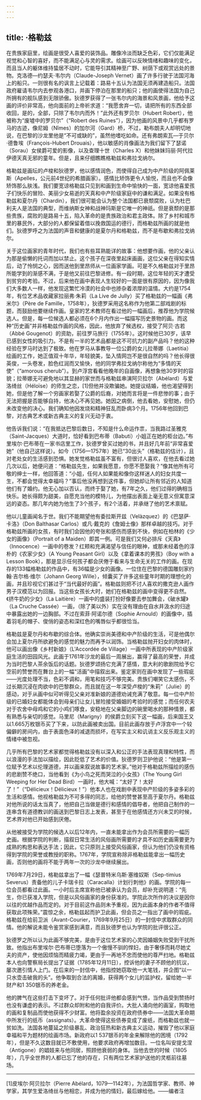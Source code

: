 ```yaml
---
---
---
```

title: ·格勒兹
---




在贵族家庭里，绘画是很受人喜爱的装饰品。雕像冷淡而缺乏色彩，它们仅能满足视觉和心智的喜好，而不能满足心与灵的需求。绘画可以反映情绪和趣味的变化，而且当人的躯体维持蛰居不动时，它能导引其精神至广野、树荫下或观赏远处的景物。克洛德—约瑟夫·韦尔内（Claude-Joseph Vernet）画了许多行驶于法国河海上的船只。一则很有名的讽言上记载着：路易十五认为法国无须再建造船只。法国政府雇请韦尔内去参观各港口，并画下停泊在那里的船只；他的画使得法国为自己所拥有的舰队感到无限骄傲。狄德罗获得了一张韦尔内的海景和风景画，他给予这画的评价非常高，他向面前的上帝祈求道：“我愿舍弃一切，请把所有的东西全部收回，是的，全部，只除了韦尔内而外！”此外还有罗贝尔（Hubert Robert），他被称为“废墟中的罗贝尔”（“Robert des Ruines”），因为他画的风景中几乎都有罗马的古迹，像尼姆（Nîmes）的加尔河（Gard）桥，不过，勒布朗夫人却明切地说，在巴黎的沙龙里他是“不可或缺的”，虽然他嗜吃如命。还有弗朗索瓦—于贝尔·德鲁埃（François-Hubert Drouais），他以敏感的肖像画法为我们留下了瑟诺（Sorau）女侯爵可爱的影像，以及查理十世（Charles X）和他妹妹玛丽·阿代拉伊德天真无邪的童年。但是，且来仔细瞧瞧格勒兹和弗拉戈纳尔。

格勒兹是画坛的卢梭和狄德罗，他以感情润色，而使得自己成为中产阶级的阿佩莱斯（Apelles，公元前4世纪的希腊画家）。感情比矫饰更令人愉悦，而且也不会像矫饰那么肤浅。我们要宽谅格勒兹只见到和画到生命中愉快的一面，宽谅他喜爱孩子们快乐的冒险、美丽少女易逝的天真和中产阶级家庭中的谦和满足。如果没有格勒兹和夏尔丹（Chardin），我们很可能会认为整个法国都已衰颓腐败，认为杜巴利夫人是法国的典型，而维纳斯女神和战神玛斯是它唯一的神祇。但是衰颓的是那些贵族，腐败的是路易十五，陷入革命的是贵族政治和君主政体。除了乡村和城市里的暴民外，大部分的人都保留着借以挽救国运的德行，而格勒兹所画的就是他们。狄德罗呼之为法国的声音和健康的是夏尔丹和格勒兹，而不是布歇和弗拉戈纳尔。

关于这位画家的青年时代，我们也有些耳熟能详的故事：他想要作画，他的父亲认为那是偷懒的托词而加以禁止。这个孩子在深夜里起床画画，这位父亲在得知实情后，动了怜悯之心，因而送他到里昂师从一位画家学画。可是不久格勒兹对于里昂所能学到的渐感不满，于是他又前往巴黎进修。有一段时期，这位年轻的天才遭受到贫穷的考验。不过，后来他在画中表现人生较好的一面是很有原因的，因为像我们大多数人一样，他发现这繁忙冷漠的社会中也掺杂着浓厚的温情。大约是1754年，有位艺术品收藏家拉丽弗·朱莉（La Live de Jully）买了格勒兹的一幅画《弗米尔》（Père de Famille，1758年），狄德罗采用这名称作为他第二部戏剧的标题，而鼓励他要继续作画。皇家的艺术教师在看过他的一幅画后，推荐他为学院候选人。但是，每一位候选人都必须在6个月内作出一幅描写历史景物的画。而这种“历史画”并非格勒兹作画的风格，因此，他放弃了候选权，接受了阿贝·古若（Abbé Gougenot）的资助，前往罗马旅行（1755年）。这时候他已30岁，该早已感到女性的吸引力。不是有一半的艺术品都是这不可抗力的副产品吗？他的这种经验在罗马时达到了极致。他在罗马从事教导一位公爵的女儿拉蒂娜（Laetitia）绘画的工作，她正值双十年华，年轻貌美，坠入情网岂不是很自然的吗？他长得很英俊，一头卷发，脸色红润而又愉快，他的同学弗拉戈纳尔称他为“多情的天使”（“amorous cherub”）。到卢浮宫看看他晚年的自画像，再想象他30岁时的容貌；拉蒂娜无可避免地以其显赫的家世而与格勒兹串演阿贝拉尔（Abélard）与爱洛绮丝（Héloïse）的师生之恋，[1]但他并没欺骗她。她提议结婚，他也渴望得到她，但是他了解一个穷画家若娶了公爵的后裔，对她而言将是一件悲惨的事；由于无法把握是否能够自持，他决心不再见她。她因之病倒，他去看她，安慰她，但仍未改变他的决心。我们确知他因发烧和精神狂乱而卧病3个月。1756年他回到巴黎，对古典艺术或新古典主义的复兴无动于衷。

他告诉我们说：“在我抵达巴黎后数日，不知是什么命运作祟，当我路过圣雅克（Saint-Jacques）大道时，恰好看到巴布蒂（Babuti）小姐正在她的柜台边。”布里埃尔·巴布蒂在一家书店里工作，狄德罗曾买过她的书，并且好几年前“非常喜爱她”（他自己这样说）。如今（1756—1757年）她已“30出头”（格勒兹的估计），且对老处女的生活感到恐惧。她发觉格勒兹虽不富有，但很讨人喜欢，在他去看过她几次以后，她便问道：“格勒兹先生，如果我愿意，你愿不愿娶我？”像其他所有可敬的绅士一样，他回答道：“小姐，任何人如果能和像你这样迷人的妇女共度一生，不都会觉得太幸福吗？”事后他没再想到这件事，但她却让所有邻近的人知道他们有了婚约。他无心加以否认，而终于娶了她，有7年之久，他们过得的确相当快乐。她长得颇为甜美，自愿充当他的模特儿，为他摆出表面上毫无意义但寓意深远的姿态。那几年内她为他生了3个孩子，有2个活着，并承继了他的艺术禀赋。

他以儿童画闻名于世。我们不能期望他有委拉斯开兹（Velàzquez）的《巴瑟萨·卡洛》（Don Balthasar Carlos）或凡·戴克的《詹姆士像》那样卓越的技巧。对于格勒兹所画的女孩，有时我们会因他的夸张和感伤而感到不快，例如在柏林的《少女的画像》（Portrait of a Maiden）即其一例。可是我们又何必排斥《天真》（Innocence）一画中的卷发？红颊和充满渴望与信任的眼神，或那未经着色的淳朴的《农家少女》（A Young Peasant Girl）以及《拿着课本的男孩》（Boy with a Lesson Book），那是显示任何孩子都会厌倦于看来与生命无关的工作的画。在现存的133幅格勒兹的作品中，有36幅是少女的画像。一位住在巴黎的德国雕刻家约翰·吉尔格·维尔（Johann Georg Wille），倾囊买了许多这些童年时期的理想化的画，并且珍视它们甚过于“当代最好的画”。格勒兹则把不讨人喜欢的撒克逊人画作男子汉模范以为回报。当这些女孩长大时，她们在格勒兹的画中变得更不自然。《挤牛奶的少女》（La Laitière）一画中的盛装打扮好像要去参加舞会，《破水罐》（La Cruche Cassée）一画，（除了美以外）实在没有理由在自水井汲水的归途中暴露出她的一边胸部。不过在索菲·阿诺尔德（Sophie Arnould）的画像中，插着羽毛的帽子、俊俏的姿态和深红色的嘴唇似乎都很恰当。

格勒兹是夏尔丹和布歇的综合体。他确实崇尚美德和中产阶级的生活，可是他偶尔会加上夏尔丹所欲避免的感觉的魅力而再予以润饰。当格勒兹抛开妇女的肉体时，他可以画出像《乡村新娘》（L'Accordée de Village）一画中所表现的中产阶级家庭生活的田园风光。此画于1761年沙龙的最后一周展出，赢得了最高的荣誉，并成为当时巴黎人茶余饭后的话题。狄德罗颂扬它充满了感情，意大利的歌剧院给予它空前的赞誉而在舞台上的一幅“活画”中描叙出来。鉴定家则在画中发现了一些瑕疵——光度处理不当，色彩不调和，用笔和技巧不够完美。贵族们嘲笑它太感伤，不过长期沉浸在肉欲中的巴黎群众，而且就在这一年深受卢梭的“朱莉”（Julie）的感动，对于从画中似可听得见父亲对准新娘的道德劝诫充满了敬意。每一位中产阶级的已婚妇女都能体会到母亲们让女儿冒险接受婚姻的考验时的感觉；而任何农夫对于农舍中母鸡和它的小鸡们啄食，安稳地在父亲脚边的碗里喝水的那种情景，都有熟悉与亲切的感觉。马里尼（Marigny）的侯爵立刻买下这一幅画，后来国王又以1.665万枚银币买了下来，以防此画被卖出国。目前此画存放于卢浮宫中一个较偏僻的房间内，由于表面色泽的减退而损坏，在写实主义和讥诮主义反乐观主义的情绪中被忽视。

几乎所有巴黎的艺术家都觉得格勒兹没有以深入和公正的手法表现真理和特性，而以浪漫的手法加以描绘，因此贬低了艺术的价值。狄德罗则卫护他说：“他是第一位赋予艺术以伦理道德，并以画来叙说故事的艺术家。”他对于格勒兹所描绘的感伤的悲剧赞不绝口，当他看到《为小鸟之死而哭泣的小女孩》（The Young Girl Weeping for Her Dead Bird）一画时，他大喊：“太好了！太好了！”（“Délicieux！Délicieux！”）他本人也在戏剧中表现中产阶级的多姿多彩的生活和感情。他视格勒兹为不可多得的同志，给他的赞誉甚至高于夏尔丹。格勒兹对他所说的话太当真了，他把自己当做是德行和感情的倡导者，他把自己制作的一连串含有道德教训的画送到巴黎日志上发表，甚至于在他感情还方兴未艾的时候，艺术界对他已开始感到厌倦。

从他被接受为学院的候选人以后12年内，一直未能拿出作为会员所需要的一幅历史画。根据学院的判断，描叙日常生活的风俗画所需要的才具不如历史画需要更为成熟的构思和表达手法；因此，它只原则上接受风俗画家，但认为他们仍没有资格得到学院的荣誉或教授的职称。1767年，学院宣称除非格勒兹能拿出一幅历史画，否则他的画将不能于两年一次的沙龙中继续展出。

1769年7月29日，格勒兹拿出了一幅《瑟普特米乌斯·塞维奴斯（Sep-timius Severus）责备他的儿子卡瑞卡拉（Caracalla）计划行刺他》的画。学院的每一位会员都看过此画。一小时后主席宣称他已被承认为会员，却补充说明道：“先生，你已获准入学院，但是以风俗画家的身份获准的。学院此次所作的决议是因你以往的优越作品而定的。对于目前这作品则未予重视，因为此画本身的作者不值得获取此项殊荣。”震惊之余，格勒兹起而护卫此画，但会员之一指出了画中的瑕疵。格勒兹在给前卫派（Avant-Courier，1769年9月25日）的一封信中求取群众的同情。他的解说未能令鉴赏家感到满意，而且狄德罗也认为学院的批评很公正。

狄德罗之所以认为此画不够完美，是由于这位艺术家的心灵因婚姻失败受到干扰所致。他指出布里埃尔·巴布蒂已堕落为一个傲慢不驯的悍妇，由于奢侈而耗尽她丈夫的资产，使他因烦恼而精疲力竭，更由于一再地不忠而使他的尊严扫地。格勒兹本人也向警察局长提出了证据（1785年12月11日），控诉他的妻子不顾他的抗议，屡次邀引情人上门。在后来的一封信中，他指控她窃取他一大笔钱，并企图“以一只水壶击破我的头”。他争取到合法的离婚，获得两个女儿的监护权，留给她一半财产和1 350银币的养老金。

他的脾气在这些打击下变坏了。对于任何批评他都会感到气愤，当作品受到赞扬时也没有谦虚的表示。不过群众却附和他的自我评价。大批人涌向他的画室，购取他的画和复制品而使他获得不少财富。他将盈余投资在政府债券中——法国大革命期中所发行的纸币（assignats）。大革命使得这些债券变成了废纸，而格勒兹也就一贫如洗。法国各地蔓延之阶级暴乱、政治狂热和新古典主义运动，摧毁了他以家庭幸福和平为题材的绘画市场。新政府以1 537银币的年金来解除他的困境（1792年），但是不久这数目就已不敷使用，他要求政府再增加数目。一位名叫安提戈涅（Antigone）的娼妓来与他同居，照顾他衰弱的身体。当他去世的时候（1805年），几乎全世界的人都已忘了他的存在，只有两位艺术家护送他的灵柩前往墓场。



* * *



[1]皮埃尔·阿贝拉尔（Pierre Abélard，1079—1142年），为法国哲学家、教师、神学家，其学生爱洛绮丝与他相恋，并成为他的情妇，最后嫁给他。——编者注